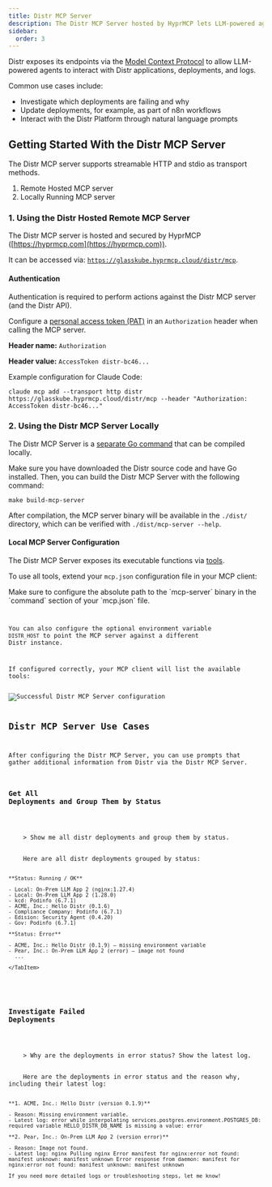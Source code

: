 ```yaml
---
title: Distr MCP Server
description: The Distr MCP Server hosted by HyprMCP lets LLM-powered agents interact with the Distr applications, deployments, and logs.
sidebar:
  order: 3
---
```



Distr exposes its endpoints via the [Model Context Protocol](https://modelcontextprotocol.io/introduction)
to allow LLM-powered agents to interact with Distr applications, deployments, and logs.

Common use cases include:

- Investigate which deployments are failing and why
- Update deployments, for example, as part of n8n workflows
- Interact with the Distr Platform through natural language prompts

## Getting Started With the Distr MCP Server

The Distr MCP server supports streamable HTTP and stdio as transport methods.

1.  Remote Hosted MCP server
2.  Locally Running MCP server

### 1. Using the Distr Hosted Remote MCP Server

The Distr MCP server is hosted and secured by HyprMCP ([https://hyprmcp.com](https://hyprmcp.com)).

It can be accessed via: [`https://glasskube.hyprmcp.cloud/distr/mcp`](https://glasskube.hyprmcp.cloud/distr/mcp).

#### Authentication

<Aside type="caution">
  Authentication is required to perform actions against the Distr MCP server
  (and the Distr API).
</Aside>

Configure a [personal access token (PAT)](/docs/integrations/personal-access-token/) in an `Authorization` header when calling the MCP server.

**Header name:** `Authorization`

**Header value:** `AccessToken distr-bc46...`

Example configuration for Claude Code:

```shell
claude mcp add --transport http distr https://glasskube.hyprmcp.cloud/distr/mcp --header "Authorization: AccessToken distr-bc46..."
```

### 2. Using the Distr MCP Server Locally

The Distr MCP Server is a [separate Go command](https://github.com/glasskube/distr/tree/main/cmd/mcp)
that can be compiled locally.

Make sure you have downloaded the Distr source code and have Go installed.
Then, you can build the Distr MCP Server with the following command:

```shell
make build-mcp-server
```

After compilation, the MCP server binary will be available in the `./dist/` directory,
which can be verified with `./dist/mcp-server --help`.

#### Local MCP Server Configuration

The Distr MCP Server exposes its executable functions via [tools](https://modelcontextprotocol.io/docs/concepts/tools).

To use all tools, extend your `mcp.json` configuration file in your MCP client:

<Aside type="note">
  Make sure to configure the absolute path to the `mcp-server` binary in the
  `command` section of your `mcp.json` file.
</Aside>

<Code code={mcpConfig} lang="json" title="mcp.json" />

You can also configure the optional environment variable `DISTR_HOST`
to point the MCP server against a different Distr instance.

If configured correctly, your MCP client will list the available tools:

<Image src={distrMCPConfig} alt="Successful Distr MCP Server configuration" />

## Distr MCP Server Use Cases

After configuring the Distr MCP Server, you can use prompts that gather additional
information from Distr via the Distr MCP Server.

### Get All Deployments and Group Them by Status

<Tabs>
  <TabItem label="Prompt">
    > Show me all distr deployments and group them by status.
  </TabItem>
  <TabItem label="Response">
    Here are all distr deployments grouped by status:

    **Status: Running / OK**

    - Local: On-Prem LLM App 2 (nginx:1.27.4)
    - Local: On-Prem LLM App 2 (1.28.0)
    - kcd: Podinfo (6.7.1)
    - ACME, Inc.: Hello Distr (0.1.6)
    - Compliance Company: Podinfo (6.7.1)
    - Edision: Security Agent (0.4.20)
    - Gov: Podinfo (6.7.1)

    **Status: Error**

    - ACME, Inc.: Hello Distr (0.1.9) — missing environment variable
    - Pear, Inc.: On-Prem LLM App 2 (error) — image not found
      ...

    </TabItem>

</Tabs>

### Investigate Failed Deployments

<Tabs>
  <TabItem label="Prompt">
    > Why are the deployments in error status? Show the latest log.
  </TabItem>
  <TabItem label="Response">
    Here are the deployments in error status and the reason why, including their latest log:

    **1. ACME, Inc.: Hello Distr (version 0.1.9)**

    - Reason: Missing environment variable.
    - Latest log: error while interpolating services.postgres.environment.POSTGRES_DB: required variable HELLO_DISTR_DB_NAME is missing a value: error

    **2. Pear, Inc.: On-Prem LLM App 2 (version error)**

    - Reason: Image not found.
    - Latest log: nginx Pulling nginx Error manifest for nginx:error not found: manifest unknown: manifest unknown Error response from daemon: manifest for nginx:error not found: manifest unknown: manifest unknown

    If you need more detailed logs or troubleshooting steps, let me know!

  </TabItem>
</Tabs>
